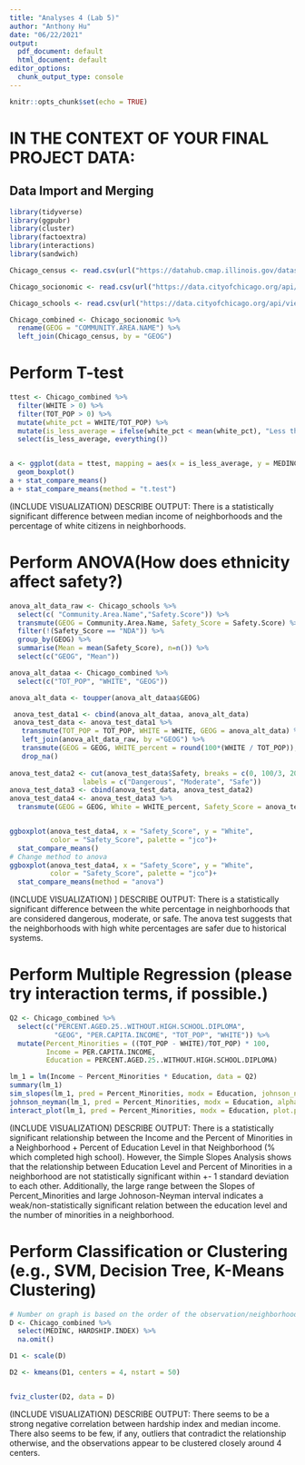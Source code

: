 ```yaml
---
title: "Analyses 4 (Lab 5)"
author: "Anthony Hu"
date: "06/22/2021"
output:
  pdf_document: default
  html_document: default
editor_options: 
  chunk_output_type: console
---
```


```r
knitr::opts_chunk$set(echo = TRUE)
```

# IN THE CONTEXT OF YOUR FINAL PROJECT DATA:

## Data Import and Merging

```r
library(tidyverse)
library(ggpubr)
library(cluster)
library(factoextra)
library(interactions)
library(sandwich)
```
```r
Chicago_census <- read.csv(url("https://datahub.cmap.illinois.gov/dataset/1d2dd970-f0a6-4736-96a1-3caeb431f5e4/resource/8c4e096e-c90c-4bef-9cf1-9028d094296e/download/ReferenceCCAProfiles20142018.csv"))

Chicago_socionomic <- read.csv(url("https://data.cityofchicago.org/api/views/kn9c-c2s2/rows.csv"))

Chicago_schools <- read.csv(url("https://data.cityofchicago.org/api/views/9xs2-f89t/rows.csv"))

Chicago_combined <- Chicago_socionomic %>%
  rename(GEOG = "COMMUNITY.AREA.NAME") %>%
  left_join(Chicago_census, by = "GEOG")
```

# Perform T-test
```r
ttest <- Chicago_combined %>%
  filter(WHITE > 0) %>%
  filter(TOT_POP > 0) %>%
  mutate(white_pct = WHITE/TOT_POP) %>%
  mutate(is_less_average = ifelse(white_pct < mean(white_pct), "Less than average", "Greater than average")) %>%
  select(is_less_average, everything())


a <- ggplot(data = ttest, mapping = aes(x = is_less_average, y = MEDINC)) +
  geom_boxplot() 
a + stat_compare_means()
a + stat_compare_means(method = "t.test")
```
(INCLUDE VISUALIZATION)
DESCRIBE OUTPUT: There is a statistically significant difference between median income of neighborhoods and the percentage of white citizens in neighborhoods. 

# Perform ANOVA(How does ethnicity affect safety?)
```r
anova_alt_data_raw <- Chicago_schools %>%
  select(c( "Community.Area.Name","Safety.Score")) %>%
  transmute(GEOG = Community.Area.Name, Safety_Score = Safety.Score) %>%
  filter(!(Safety_Score == "NDA")) %>%
  group_by(GEOG) %>%
  summarise(Mean = mean(Safety_Score), n=n()) %>%
  select(c("GEOG", "Mean"))

anova_alt_dataa <- Chicago_combined %>%
  select(c("TOT_POP", "WHITE", "GEOG"))

anova_alt_data <- toupper(anova_alt_dataa$GEOG)

 anova_test_data1 <- cbind(anova_alt_dataa, anova_alt_data)
 anova_test_data <- anova_test_data1 %>%
   transmute(TOT_POP = TOT_POP, WHITE = WHITE, GEOG = anova_alt_data) %>%
   left_join(anova_alt_data_raw, by ="GEOG") %>%
   transmute(GEOG = GEOG, WHITE_percent = round(100*(WHITE / TOT_POP)), Safety = round(Mean, 1)) %>%
   drop_na()
 
anova_test_data2 <- cut(anova_test_data$Safety, breaks = c(0, 100/3, 200/3, 100),
                  labels = c("Dangerous", "Moderate", "Safe"))
anova_test_data3 <- cbind(anova_test_data, anova_test_data2)
anova_test_data4 <- anova_test_data3 %>%
  transmute(GEOG = GEOG, White = WHITE_percent, Safety_Score = anova_test_data2)


ggboxplot(anova_test_data4, x = "Safety_Score", y = "White",
          color = "Safety_Score", palette = "jco")+
  stat_compare_means()
# Change method to anova
ggboxplot(anova_test_data4, x = "Safety_Score", y = "White",
          color = "Safety_Score", palette = "jco")+
  stat_compare_means(method = "anova")

```


(INCLUDE VISUALIZATION) ]
DESCRIBE OUTPUT: There is a statistically significant difference between the white percentage in neighborhoods that are considered dangerous, moderate, or safe. The anova test suggests that the neighborhoods with high white percentages are safer due to historical systems. 

# Perform Multiple Regression (please try interaction terms, if possible.)

```r
Q2 <- Chicago_combined %>%
  select(c("PERCENT.AGED.25..WITHOUT.HIGH.SCHOOL.DIPLOMA", 
           "GEOG", "PER.CAPITA.INCOME", "TOT_POP", "WHITE")) %>%
  mutate(Percent_Minorities = ((TOT_POP - WHITE)/TOT_POP) * 100,
         Income = PER.CAPITA.INCOME,
         Education = PERCENT.AGED.25..WITHOUT.HIGH.SCHOOL.DIPLOMA)

lm_1 = lm(Income ~ Percent_Minorities * Education, data = Q2)
summary(lm_1)
sim_slopes(lm_1, pred = Percent_Minorities, modx = Education, johnson_neyman =  FALSE)
johnson_neyman(lm_1, pred = Percent_Minorities, modx = Education, alpha = .05)
interact_plot(lm_1, pred = Percent_Minorities, modx = Education, plot.points = TRUE)
```
(INCLUDE VISUALIZATION) 
DESCRIBE OUTPUT: There is a statistically significant relationship between the Income and the Percent of Minorities in a Neighborhood + Percent of Education Level in that Neighborhood (% which completed high school). However, the Simple Slopes Analysis shows that the relationship between Education Level and Percent of Minorities in a neighborhood are not statistically significant within +- 1 standard deviation to each other. Additionally, the large range between the Slopes of Percent_Minorities and large Johnoson-Neyman interval indicates a weak/non-statistically significant relation between the education level and the number of minorities in a neighborhood. 

# Perform Classification or Clustering (e.g., SVM, Decision Tree, K-Means Clustering)
```r
# Number on graph is based on the order of the observation/neighborhood in Chicago-combined
D <- Chicago_combined %>%
  select(MEDINC, HARDSHIP.INDEX) %>%
  na.omit()

D1 <- scale(D)

D2 <- kmeans(D1, centers = 4, nstart = 50)


fviz_cluster(D2, data = D)
```

(INCLUDE VISUALIZATION)
DESCRIBE OUTPUT:  There seems to be a strong negative correlation between hardship index and median income. There also seems to be few, if any, outliers that contradict the relationship otherwise, and the observations appear to be clustered closely around 4 centers.

